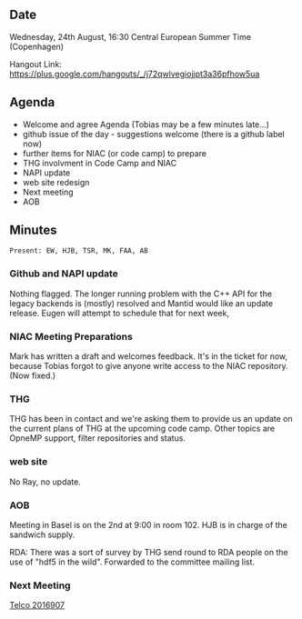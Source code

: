 ==Date==

Wednesday, 24th August, 16:30 Central European Summer Time (Copenhagen)

Hangout Link: https://plus.google.com/hangouts/_/j72qwlvegiojjpt3a36pfhow5ua

==Agenda==

* Welcome and agree Agenda (Tobias may be a few minutes late...)
* github issue of the day - suggestions welcome (there is a github label now)
* further items for NIAC (or code camp) to prepare
* THG involvment in Code Camp and NIAC
* NAPI update
* web site redesign
* Next meeting
* AOB

==Minutes==
 Present: EW, HJB, TSR, MK, FAA, AB

===Github and NAPI update===
Nothing flagged. The longer running problem with the C++ API for the legacy backends is (mostly) resolved and Mantid would like an update release. Eugen will attempt to schedule that for next week,

===NIAC Meeting Preparations===
Mark has written a draft and welcomes feedback. It's in the ticket for now, because Tobias forgot to give anyone write access to the NIAC repository. (Now fixed.)

===THG===
THG has been in contact and we're asking them to provide us an update on the current plans of THG at the upcoming code camp. Other topics are OpneMP support, filter repositories and status.

===web site===
No Ray, no update.

===AOB===
Meeting in Basel is on the 2nd at 9:00 in room 102. HJB is in charge of the sandwich supply.

RDA: There was a sort of survey by THG send round to RDA people on the use of "hdf5 in the wild". Forwarded to the committee mailing list.

===Next Meeting===
[[Telco 2016907]]